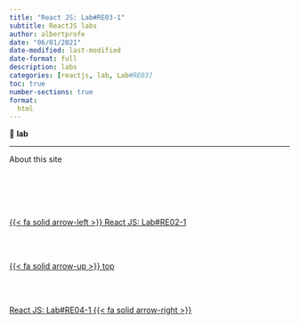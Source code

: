 ```yaml
---
title: "React JS: Lab#RE03-1"
subtitle: ReactJS labs
author: albertprofe
date: "06/01/2021"
date-modified: last-modified
date-format: full
description: labs
categories: [reactjs, lab, Lab#RE03]
toc: true
number-sections: true
format:
  html
---
```


::: {.lab}

📘 **lab**



:::

---


About this site


<!--- navLinks -->
<br><br>
<div class=row>
<br>
<div class='column left previous'>
<br>
[{{< fa solid arrow-left >}} React JS: Lab#RE02-1](/reactjs/rjslab2.qmd)
<br>
</div>
<br>
<div class='column center'>
<br>
[{{< fa solid arrow-up >}} top](#top)
<br>
</div>
<br>
<div class='column right next'>
<br>
[React JS: Lab#RE04-1  {{< fa solid arrow-right >}}](/reactjs/rjslab4.qmd)
<br>
</div>
<br>
</div>
